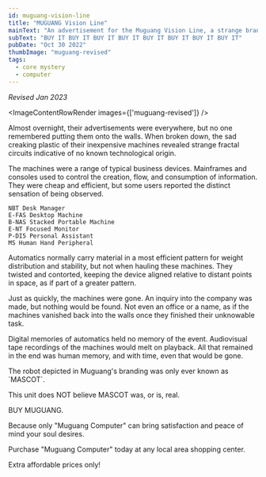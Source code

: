 ```yaml
---
id: muguang-vision-line
title: "MUGUANG Vision Line"
mainText: "An advertisement for the Muguang Vision Line, a strange brand that seemed to vanish overnight."
subText: "BUY IT BUY IT BUY IT BUY IT BUY IT BUY IT BUY IT BUY IT"
pubDate: "Oct 30 2022"
thumbImage: "muguang-revised"
tags:
  - core mystery
  - computer
---
```



*Revised Jan 2023*

<ImageContentRowRender 
  images={['muguang-revised']}
/>

Almost overnight, their advertisements were everywhere, but no one remembered putting them onto the walls. When broken down, the sad creaking plastic of their inexpensive machines revealed strange fractal circuits indicative of no known technological origin.

The machines were a range of typical business devices. Mainframes and consoles used to control the creation, flow, and consumption of information. They were cheap and efficient, but some users reported the distinct sensation of being observed.

```
NBT Desk Manager
E-FAS Desktop Machine
B-NAS Stacked Portable Machine
E-NT Focused Monitor
P-DI5 Personal Assistant
MS Human Hand Peripheral
```

Automatics normally carry material in a most efficient pattern for weight distribution and stability, but not when hauling these machines. They twisted and contorted, keeping the device aligned relative to distant points in space, as if part of a greater pattern.

Just as quickly, the machines were gone. An inquiry into the company was made, but nothing would be found. Not even an office or a name, as if the machines vanished back into the walls once they finished their unknowable task.

Digital memories of automatics held no memory of the event. Audiovisual tape recordings of the machines would melt on playback. All that remained in the end was human memory, and with time, even that would be gone.

<QuoteContentRowRender author={AuthorUniserve} left>
The robot depicted in Muguang's branding was only ever known as `MASCOT`.

This unit does NOT believe MASCOT was, or is, real.
</QuoteContentRowRender>

<QuoteContentRowRender author={AuthorCAN} transcription>
BUY MUGUANG.

Because only "Muguang Computer" can bring satisfaction and peace of mind your soul desires.

Purchase "Muguang Computer" today at any local area shopping center.

Extra affordable prices only!
</QuoteContentRowRender>
